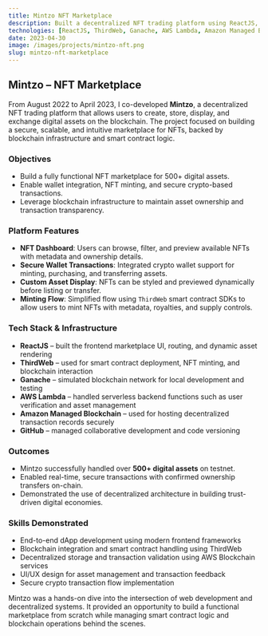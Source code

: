```yaml
---
title: Mintzo NFT Marketplace
description: Built a decentralized NFT trading platform using ReactJS, ThirdWeb, and AWS Blockchain services, supporting secure crypto transactions and dynamic asset management.
technologies: [ReactJS, ThirdWeb, Ganache, AWS Lambda, Amazon Managed Blockchain]
date: 2023-04-30
image: /images/projects/mintzo-nft.png
slug: mintzo-nft-marketplace
---
```


## Mintzo – NFT Marketplace

From August 2022 to April 2023, I co-developed **Mintzo**, a decentralized NFT trading platform that allows users to create, store, display, and exchange digital assets on the blockchain. The project focused on building a secure, scalable, and intuitive marketplace for NFTs, backed by blockchain infrastructure and smart contract logic.

### Objectives

- Build a fully functional NFT marketplace for 500+ digital assets.
- Enable wallet integration, NFT minting, and secure crypto-based transactions.
- Leverage blockchain infrastructure to maintain asset ownership and transaction transparency.

### Platform Features

- **NFT Dashboard**: Users can browse, filter, and preview available NFTs with metadata and ownership details.
- **Secure Wallet Transactions**: Integrated crypto wallet support for minting, purchasing, and transferring assets.
- **Custom Asset Display**: NFTs can be styled and previewed dynamically before listing or transfer.
- **Minting Flow**: Simplified flow using `ThirdWeb` smart contract SDKs to allow users to mint NFTs with metadata, royalties, and supply controls.

### Tech Stack & Infrastructure

- **ReactJS** – built the frontend marketplace UI, routing, and dynamic asset rendering  
- **ThirdWeb** – used for smart contract deployment, NFT minting, and blockchain interaction  
- **Ganache** – simulated blockchain network for local development and testing  
- **AWS Lambda** – handled serverless backend functions such as user verification and asset management  
- **Amazon Managed Blockchain** – used for hosting decentralized transaction records securely  
- **GitHub** – managed collaborative development and code versioning  

### Outcomes

- Mintzo successfully handled over **500+ digital assets** on testnet.
- Enabled real-time, secure transactions with confirmed ownership transfers on-chain.
- Demonstrated the use of decentralized architecture in building trust-driven digital economies.

### Skills Demonstrated

- End-to-end dApp development using modern frontend frameworks  
- Blockchain integration and smart contract handling using ThirdWeb  
- Decentralized storage and transaction validation using AWS Blockchain services  
- UI/UX design for asset management and transaction feedback  
- Secure crypto transaction flow implementation

Mintzo was a hands-on dive into the intersection of web development and decentralized systems. It provided an opportunity to build a functional marketplace from scratch while managing smart contract logic and blockchain operations behind the scenes.
